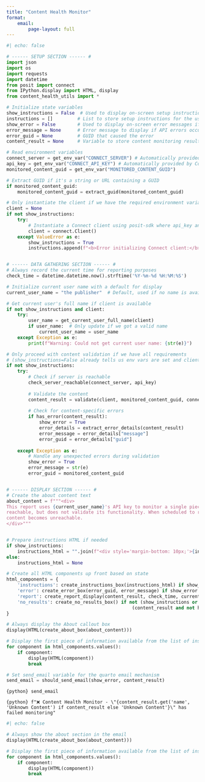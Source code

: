 ```yaml
---
title: "Content Health Monitor"
format: 
    email:
        page-layout: full
---
```


```python
#| echo: false

# ------ SETUP SECTION ------ #
import json
import os
import requests
import datetime
from posit import connect
from IPython.display import HTML, display
from content_health_utils import *

# Initialize state variables
show_instructions = False  # Used to display on-screen setup instructions if environment variables are missing
instructions = []         # List to store setup instructions for the user
show_error = False        # Used to display on-screen error messages if API errors occur
error_message = None      # Error message to display if API errors occur
error_guid = None         # GUID that caused the error
content_result = None     # Variable to store content monitoring result

# Read environment variables
connect_server = get_env_var("CONNECT_SERVER") # Automatically provided by Connect, must be set when previewing locally
api_key = get_env_var("CONNECT_API_KEY") # Automatically provided by Connect, must be set when previewing locally
monitored_content_guid = get_env_var("MONITORED_CONTENT_GUID")

# Extract GUID if it's a string or URL containing a GUID
if monitored_content_guid:
    monitored_content_guid = extract_guid(monitored_content_guid)

# Only instantiate the client if we have the required environment variables
client = None
if not show_instructions:
    try:
        # Instantiate a Connect client using posit-sdk where api_key and url are automatically read from our environment vars
        client = connect.Client()
    except ValueError as e:
        show_instructions = True
        instructions.append(f"<b>Error initializing Connect client:</b> {str(e)}")


# ------ DATA GATHERING SECTION ------ #
# Always record the current time for reporting purposes
check_time = datetime.datetime.now().strftime('%Y-%m-%d %H:%M:%S')

# Initialize current user name with a default for display
current_user_name = "the publisher"  # Default, used if no name is available

# Get current user's full name if client is available
if not show_instructions and client:
    try:
        user_name = get_current_user_full_name(client)
        if user_name:  # Only update if we got a valid name
            current_user_name = user_name
    except Exception as e:
        print(f"Warning: Could not get current user name: {str(e)}")

# Only proceed with content validation if we have all requirements
# (show_instructions=False already tells us env vars are set and client was initialized)
if not show_instructions:
    try:
        # Check if server is reachable
        check_server_reachable(connect_server, api_key)
        
        # Validate the content
        content_result = validate(client, monitored_content_guid, connect_server, api_key)
        
        # Check for content-specific errors
        if has_error(content_result):
            show_error = True
            error_details = extract_error_details(content_result)
            error_message = error_details["message"]
            error_guid = error_details["guid"]
            
    except Exception as e:
        # Handle any unexpected errors during validation
        show_error = True
        error_message = str(e)
        error_guid = monitored_content_guid


# ------ DISPLAY SECTION ------ #
# Create the about content text
about_content = f"""<div>
This report uses {current_user_name}'s API key to monitor a single piece of content. It checks whether the content is 
reachable, but does not validate its functionality. When scheduled to run regularly, it will send an email alert if the 
content becomes unreachable.
</div>"""


# Prepare instructions HTML if needed
if show_instructions:
    instructions_html = "".join(f"<div style='margin-bottom: 10px;'>{instruction}</div>" for instruction in instructions)
else:
    instructions_html = None

# Create all HTML components up front based on state
html_components = {
    'instructions': create_instructions_box(instructions_html) if show_instructions else None,
    'error': create_error_box(error_guid, error_message) if show_error else None,
    'report': create_report_display(content_result, check_time, current_user_name) if content_result and not has_error(content_result) else None,
    'no_results': create_no_results_box() if not (show_instructions or show_error or 
                                              (content_result and not has_error(content_result))) else None
}

# Always display the About callout box
display(HTML(create_about_box(about_content)))

# Display the first piece of information available from the list of instructions, error, report, etc.
for component in html_components.values():
    if component:
        display(HTML(component))
        break

# Set send_email variable for the quarto email mechanism
send_email = should_send_email(show_error, content_result)
```



::: {.email}

::: {.email-scheduled}
`{python} send_email`
:::

::: {.subject}
`{python} f"❌ Content Health Monitor - \"{content_result.get('name', 'Unknown Content') if content_result else 'Unknown Content'}\" has failed monitoring"`
:::

```python
#| echo: false

# Always show the about section in the email
display(HTML(create_about_box(about_content)))

# Display the first piece of information available from the list of instructions, error, report, etc.
for component in html_components.values():
    if component:
        display(HTML(component))
        break
```
:::
